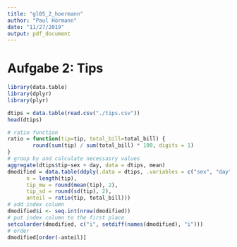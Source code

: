 ```yaml
---
title: "gl05_2_hoermann"
author: "Paul Hörmann"
date: "11/27/2019"
output: pdf_document
---
```

# Aufgabe 2: Tips
```r
library(data.table)
library(dplyr)
library(plyr)
```
```r
dtips = data.table(read.csv("./tips.csv"))
head(dtips)
```
```r
# ratio function
ratio = function(tip=tip, total_bill=total_bill) {
        round(sum(tip) / sum(total_bill) * 100, digits = 1)
}
# group by and calculate necessasry values
aggregate(dtips$tip~sex + day, data = dtips, mean)
dmodified = data.table(ddply(.data = dtips, .variables = c("sex", "day", "time"), .fun = summarize,
      n = length(tip),
      tip_mw = round(mean(tip), 2),
      tip_sd = round(sd(tip), 2),
      anteil = ratio(tip, total_bill)))
# add index column
dmodified$i <- seq.int(nrow(dmodified))
# put index column to the first place
setcolorder(dmodified, c("i", setdiff(names(dmodified), "i")))
# order
dmodified[order(-anteil)]
```

